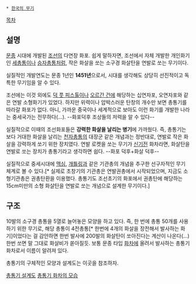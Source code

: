 * [[한국의 무기]]

[[목차]]
== 설명 ==
[[문종]] 시대에 개발된 [[조선]]의 다연장 화포. 쉽게 말하자면, 조선에서 자체 개발한 개인화기인 [[세총통]]이나 [[승자총통]]처럼, 작은 화살을 쏘는 소구경 화살탄을 연발로 쏘는 무기이다.

실질적인 개발연도는 문종 1년인 '''1451년'''으로서, 시대를 생각해도 상당히 선진적이고 독특한 무기임을 알 수 있다.

조선에는 이것 외에도 [[덕 풋 피스톨]]이나 [[오르간 건]]에 해당하는 십연자포, 오연자포와 같은 연발 소형화기가 있었다. 하지만 위력이나 압박스러운 탄창의 개수만 보면 총통기를 따라갈 화포가 없다. 아니, 가까운 중국이나 세계적으로 보아도 이런 화기를 개발한 나라는 중세국가는 전무하다(…). --화포덕후 조상들의 저력을 알 수 있다--

실질적으로 이때의 조선화포들은 '''강력한 화살을 날리는 병기'''에 가까웠다. 즉, 총통기는 보다 거대한 화살을 날리는 [[천자총통]]의 대장군 같은 개념과는 정반대로, 연발로 작은 화살을 강력하게 쏘기 위한 장치였다. 연발 로켓을 쏘는 무기가 [[신기전]] 화차라면, 화살탄을 연발로 쏘는 장치가 총통기라고 생각하면 쉽다. --화포 덕후+화살 덕후--

실질적으로 중세시대에 [[맥심]], [[개틀링]]과 같은 기관총의 개념을 추구한 선구자적인 무기 체계로 볼 수 있다.[* 실제로 초창기의 기관총은 연발권총에서 시작되었으며, 지금도 소형기관총은 권총탄환을 이용했다. 총통기도 조선초기의 화포에서 권총탄에 해당하는 15cm미만의 소형 화살탄을 연발로 쏘는 개념으로 설계한 무기이다.]

== 구조 ==
10발의 소구경 총통을 5열로 늘어놓은 모양을 하고 있다. 즉, 한 번에 총통 50개를 사용하기 위한 무기로, 해당 총통이 4전총통[* 한번에 4개의 화살을 장전해서 발사하는 화기]이었다는 걸 감안하면 한번 발사에 200발의 화살탄이 쏘아진다는 계산이 나온다(...)한번 쏘면 말 그대로 화살비가 쏟아질듯.
보통 문종 타입 [[화차]]에 올려서 발사하는 총통기 화차로서 이름이 알려져 있다.

총통기의 구체적인 모양과 설계도는 이곳을 참조하자. 

[http://terms.naver.com/entry.nhn?docId=1724993&cid=4513&categoryId=4513 총통기 설계도]
[http://terms.naver.com/entry.nhn?docId=564185&cid=1608&categoryId=1608 총통기 화차의 모습]
